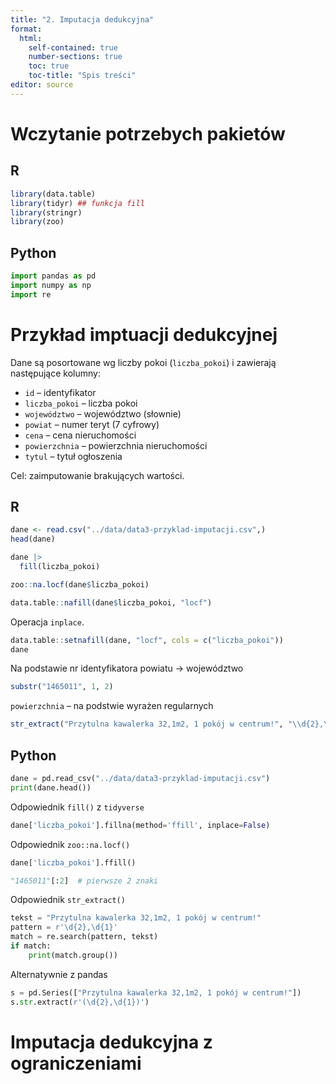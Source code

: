 ```yaml
---
title: "2. Imputacja dedukcyjna"
format: 
  html:
    self-contained: true
    number-sections: true
    toc: true
    toc-title: "Spis treści"
editor: source
---
```


# Wczytanie potrzebych pakietów

::: panel-tabset
## R

```r
library(data.table)
library(tidyr) ## funkcja fill
library(stringr)
library(zoo)
```

## Python

```python
import pandas as pd
import numpy as np
import re
```
:::


# Przykład imptuacji dedukcyjnej

Dane są posortowane wg liczby pokoi (`liczba_pokoi`) i zawierają następujące kolumny:

+ `id` -- identyfikator
+ `liczba_pokoi` -- liczba pokoi
+ `województwo` -- województwo (słownie)
+ `powiat` -- numer teryt (7 cyfrowy)
+ `cena` -- cena nieruchomości
+ `powierzchnia` -- powierzchnia nieruchomości
+ `tytul` -- tytuł ogłoszenia

Cel: zaimputowanie brakujących wartości.

::: panel-tabset
## R


```r
dane <- read.csv("../data/data3-przyklad-imputacji.csv",)
head(dane)
```

```r
dane |> 
  fill(liczba_pokoi)
```

```r
zoo::na.locf(dane$liczba_pokoi)
```

```r
data.table::nafill(dane$liczba_pokoi, "locf")
```

Operacja `inplace`.

```r
data.table::setnafill(dane, "locf", cols = c("liczba_pokoi"))
dane
```

Na podstawie nr identyfikatora powiatu -> województwo

```r
substr("1465011", 1, 2)
```

`powierzchnia` -- na podstwie wyrażen regularnych

```r
str_extract("Przytulna kawalerka 32,1m2, 1 pokój w centrum!", "\\d{2},\\d{1}")
```

## Python

```python
dane = pd.read_csv("../data/data3-przyklad-imputacji.csv")
print(dane.head())
```

Odpowiednik `fill()` z `tidyverse`

```python
dane['liczba_pokoi'].fillna(method='ffill', inplace=False)
```

Odpowiednik `zoo::na.locf()`

```python
dane['liczba_pokoi'].ffill()
```


```python
"1465011"[:2]  # pierwsze 2 znaki
```

Odpowiednik `str_extract()`

```python
tekst = "Przytulna kawalerka 32,1m2, 1 pokój w centrum!"
pattern = r'\d{2},\d{1}'
match = re.search(pattern, tekst)
if match:
    print(match.group())
```

Alternatywnie z pandas

```python
s = pd.Series(["Przytulna kawalerka 32,1m2, 1 pokój w centrum!"])
s.str.extract(r'(\d{2},\d{1})')
```


:::

# Imputacja dedukcyjna z ograniczeniami



